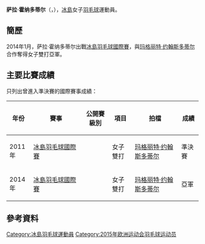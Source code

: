 {{noteTA|G1=Badminton}}
{{Infobox 羽球選手
| playername              = 萨拉·霍纳多蒂尔<br />{{lang|is|Sara Högnadóttir}}
| image                   = 
| size                    = 
| caption                 = 
| birth_name              = 
| date_of_birth           = {{birth_date_and_age|1995|11|12}}
| place_of_birth          = 
| height                  = 
| weight                  = 
| event                   = 女子單打、女子雙打、混合雙打
| country                 = {{ISL}}
| years_started           =
| handedness              = 
| coach                   = 
| highest_ranking         = 第311位<br/>（女雙-[[玛格丽特·约翰斯多蒂尔|约翰斯多蒂尔]]）
| date_of_highest_ranking = 2012年9月27日 <ref name="ranking">{{en}}[http://bwfcontent.tournamentsoftware.com/ranking/player.aspx?id=12404&player=206087 BWF World Ranking - Ranking of Sara HOGNADOTTIR (78983)]</ref>
| current_ranking         = 第544位（女單）<br/>第525位<br/>（女雙-[[玛格丽特·约翰斯多蒂尔|约翰斯多蒂尔]]）<br/>第1011位<br/>（混雙-[[Egill_Gudlaugsson|Gudlaugsson]]）
| date_of_current_ranking = 2016年12月1日<ref>{{en}}[http://bwfcontent.tournamentsoftware.com/ranking/category.aspx?id=12404&category=473 BWF World Ranking - BWF世界排名榜 (12/1/2016) - Women's singles] {{Wayback|url=http://bwfcontent.tournamentsoftware.com/ranking/category.aspx?id=12404&category=473 |date=20181001122040 }}</ref><ref>{{en}}[http://bwfcontent.tournamentsoftware.com/ranking/category.aspx?id=12404&category=475 BWF World Ranking - BWF世界排名榜 (12/1/2016) - Women's doubles]</ref><ref>{{en}}[http://bwfcontent.tournamentsoftware.com/ranking/category.aspx?id=12404&category=476 BWF World Ranking - BWF世界排名榜 (12/1/2016) - Mixed doubles] {{Wayback|url=http://bwfcontent.tournamentsoftware.com/ranking/category.aspx?id=12404&category=476 |date=20181001122220 }}</ref>
| played                  = 10勝–18負（女單）<br/>10勝–11負（女雙）<br/>0勝–9負（混雙）
| titles                  = 
| bwf_profile             = B4B1089D-BEC1-429C-923C-61386C5563F5
| bwf_id                  = 78983
| updated                 = 2016年12月2日
}}
{{MedalTableTop}}
{{MedalSport | 女子[[羽毛球|羽毛球]]}}
{{MedalCountry | {{ISL}}}}
{{MedalBottom}}
'''萨拉·霍纳多蒂尔'''（{{lang-is|'''Sara Högnadóttir'''}}，{{bd|1995年|11月12日||}}），[[冰島|冰島]]女子[[羽毛球|羽毛球]]運動員。

== 簡歷 ==
2014年1月，萨拉·霍纳多蒂尔出戰[[2014年冰島羽毛球國際賽|冰島羽毛球國際賽]]，與[[玛格丽特·约翰斯多蒂尔|玛格丽特·约翰斯多蒂尔]]合作奪得女子雙打亞軍。

==主要比賽成績==
只列出曾進入準決賽的國際賽事成績：
{| class=wikitable style="text-align:center; font-size:small;" 
!width="50"|年份
!width="180"|賽事
!width="80"|公開賽級別
!width="60"|項目
!width="160"|拍檔
!width="50"|成績
|-
!rowspan="1"|2011年
|[[2011年冰島羽毛球國際賽|冰島羽毛球國際賽]]
|{{BWFIS}}
|女子雙打
|[[玛格丽特·约翰斯多蒂尔|玛格丽特·约翰斯多蒂尔]]
|bgcolor="#b8860b"|準決賽
|-
!rowspan="1"|2014年
|[[2014年冰島羽毛球國際賽|冰島羽毛球國際賽]]
|{{BWFIS}}
|女子雙打
|[[玛格丽特·约翰斯多蒂尔|玛格丽特·约翰斯多蒂尔]]
|bgcolor="silver"|亞軍
|}
{{BWF賽事級別索引}}

== 參考資料 ==
{{Reflist}}

{{DEFAULTSORT:Högnadóttir, Sara}}
[[Category:冰島羽毛球運動員|Category:冰島羽毛球運動員]]
[[Category:2015年欧洲运动会羽毛球运动员|Category:2015年欧洲运动会羽毛球运动员]]